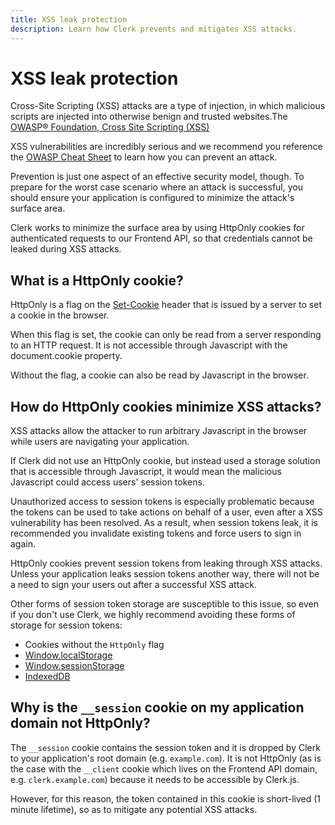 ```yaml
---
title: XSS leak protection
description: Learn how Clerk prevents and mitigates XSS attacks.
---
```


# XSS leak protection

Cross-Site Scripting (XSS) attacks are a type of injection, in which malicious scripts are injected into otherwise benign and trusted websites.​The [OWASP® Foundation, Cross Site Scripting (XSS)​](https://owasp.org/www-community/attacks/xss/)

XSS vulnerabilities are incredibly serious and we recommend you reference the [OWASP Cheat Sheet](https://cheatsheetseries.owasp.org/cheatsheets/Cross_Site_Scripting_Prevention_Cheat_Sheet.html) to learn how you can prevent an attack.

Prevention is just one aspect of an effective security model, though. To prepare for the worst case scenario where an attack is successful, you should ensure your application is configured to minimize the attack's surface area.

Clerk works to minimize the surface area by using HttpOnly cookies for authenticated requests to our Frontend API, so that credentials cannot be leaked during XSS attacks.

## What is a HttpOnly cookie?
HttpOnly is a flag on the [Set-Cookie](https://developer.mozilla.org/en-US/docs/Web/HTTP/Headers/Set-Cookie) header that is issued by a server to set a cookie in the browser.

When this flag is set, the cookie can only be read from a server responding to an HTTP request. It is not accessible through Javascript with the document.cookie property.

Without the flag, a cookie can also be read by Javascript in the browser.

## How do HttpOnly cookies minimize XSS attacks?
XSS attacks allow the attacker to run arbitrary Javascript in the browser while users are navigating your application.

If Clerk did not use an HttpOnly cookie, but instead used a storage solution that is accessible through Javascript, it would mean the malicious Javascript could access users' session tokens.

Unauthorized access to session tokens is especially problematic because the tokens can be used to take actions on behalf of a user, even after a XSS vulnerability has been resolved. As a result, when session tokens leak, it is recommended you invalidate existing tokens and force users to sign in again.

HttpOnly cookies prevent session tokens from leaking through XSS attacks. Unless your application leaks session tokens another way, there will not be a need to sign your users out after a successful XSS attack.

Other forms of session token storage are susceptible to this issue, so even if you don't use Clerk, we highly recommend avoiding these forms of storage for session tokens:

* Cookies without the `HttpOnly` flag
* [Window.localStorage​](https://developer.mozilla.org/en-US/docs/Web/API/Window/localStorage)
* [Window.sessionStorage​](https://developer.mozilla.org/en-US/docs/Web/API/Window/sessionStorage)
* ​[IndexedDB​](https://developer.mozilla.org/en-US/docs/Web/API/IndexedDB_API)

## Why is the `__session` cookie on my application domain not HttpOnly?
The `__session` cookie contains the session token and it is dropped by Clerk to your application's root domain (e.g. `example.com`). It is not HttpOnly (as is the case with the `__client` cookie which lives on the Frontend API domain, e.g. `clerk.example.com`) because it needs to be accessible by Clerk.js.

However, for this reason, the token contained in this cookie is short-lived (1 minute lifetime), so as to mitigate any potential XSS attacks.
